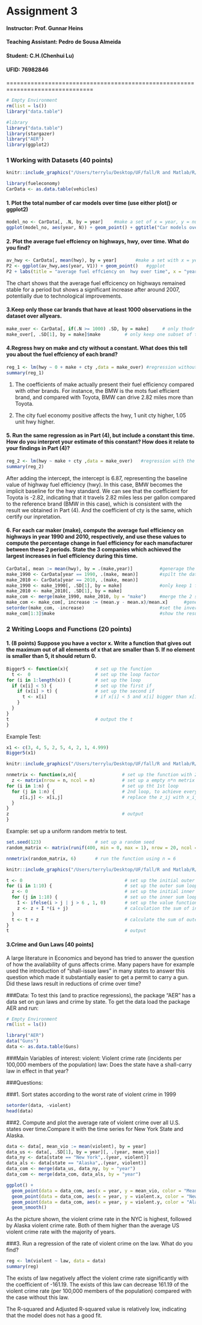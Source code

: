 # Assignment  3

#### **Instructor: Prof. Gunnar Heins**

#### **Teaching Assistant: Pedro de Sousa Almeida**

#### Student:    C.H.(Chenhui Lu)

#### UFID:       76982846

===============================================================================

```r
# Empty Environment
rm(list = ls()) 
library("data.table")
```

```r
#library
library("data.table")
library(stargazer)
library("AER")
library(ggplot2)
```

### **1 Working with Datasets (40 points)**

```r
knitr::include_graphics("/Users/terrylu/Desktop/UF/fall/R and Matlab/R/Assgnments/Git/UF-ECO-7938/3/Pic/1.png")
```
```r
library(fueleconomy)
CarData <- as.data.table(vehicles)
```

#### 1. Plot the total number of car models over time (use either plot() or ggplot2)

```r
model_no <- CarData[, .N, by = year]    #make a set of x = year, y = number
ggplot(model_no, aes(year, N)) + geom_point() + ggtitle("Car models over time") + theme(plot.title = element_text(hjust = 0.5)) + geom_smooth()                                  #ggplot
```

#### 2. Plot the average fuel effciency on highways, hwy, over time. What do you find?

```r
av_hwy <- CarData[, mean(hwy), by = year]       #make a set with x = year, y = mean        
P2 <- ggplot(av_hwy,aes(year, V1)) + geom_point()   #ggplot
P2 + labs(title = "average fuel effciency on  hwy over time", x = "year", y ="average fuel effciency") + theme(plot.title = element_text(hjust = 0.5)) + geom_smooth()  # edit the labels
```
The chart shows that the average fuel effcicency on highways remained stable for a period but shows a significant increase after around 2007, potentially due to technological improvements.

#### 3.Keep only those car brands that have at least 1000 observations in the dataset over allyears.

```r
make_over <- CarData[, if(.N >= 1000) .SD, by = make]     # only thodr make's number >= 1000
make_over[, .SD[1], by = make]$make         # only keep one subset of the same make and show the name
```

#### 4.Regress hwy on make and cty without a constant. What does this tell you about the fuel effciency of each brand?
```r
reg_1 <- lm(hwy ~ 0 + make + cty ,data = make_over) #regression without the constant
summary(reg_1)
```
1. The coefficients of make actually present their fuel efficiency compared with other brands. For instance, the BMW is the mots fuel efficient brand, and compared with Toyota, BMW can drive 2.82 miles more than Toyota.

2. The city fuel economy positive affects the hwy, 1 unit cty higher, 1.05 unit hwy higher.

#### 5. Run the same regression as in Part (4), but include a constant this time. How do you interpret your estimate of this constant? How does it relate to your findings in Part (4)?


```r
reg_2 <- lm(hwy ~ make + cty ,data = make_over)   #regression with the constant
summary(reg_2)
```

After adding the intercept, the intercept is 6.87, representing the baseline value of highway fuel efficiency (hwy). In this case, BMW becomes the implicit baseline for the hwy standard. We can see that the coefficient for Toyota is -2.82, indicating that it travels 2.82 miles less per gallon compared to the reference brand (BMW in this case), which is consistent with the result we obtained in Part (4). 
And the coefficient of cty is the same, which certify our inpretation.

#### 6. For each car maker (make), compute the average fuel efficiency on highways in year 1990 and 2010, respectively, and use these values to compute the percentage change in fuel efficiency for each manufacturer between these 2 periods. State the 3 companies which achieved the largest increases in fuel efficiency during this time.

```r
CarData[, mean := mean(hwy), by = .(make,year)]          #generage the variable of mean by every make each year
make_1990 <- CarData[year == 1990, .(make, mean)]        #spilt the data to 2 sets of only 1990 and 2010， only keep the make and mean variables
make_2010 <- CarData[year == 2010, .(make, mean)]
make_1990 <- make_1990[, .SD[1], by = make]              #only keep 1 for every make
make_2010 <- make_2010[, .SD[1], by = make]
make_com <- merge(make_1990, make_2010, by = "make")     #merge the 2 sets by make
make_com <- make_com[, increase := (mean.y - mean.x)/mean.x]      #generage the variable of incerase by deduction
setorder(make_com, -increase)                            #set the inverse order by "increase" variable
make_com[1:3]$make                                       #show the resulet of biggest 3
```

### **2 Writing Loops and Functions (20 points)**

#### 1. (8 points) Suppose you have a vector x. Write a function that gives out the maximum out of all elements of x that are smaller than 5. If no element is smaller than 5, it should return 0.

```r
Bigger5 <- function(x){          # set up the function
  t <-  0                        # set up the loop factor
for (i in 1:length(x)) {         # set up the loop 
  if (x[i] < 5) {                # set up the first if 
    if (x[i] > t) {              # set up the second if
      t <- x[i]                  # if x[i] < 5 and x[i] bigger than x[i-1], make it as t
    }
  }
}
t                                # output the t
}
```
Example Test:
```r
x1 <- c(3, 4, 5, 2, 5, 4, 2, 1, 4.999)
Bigger5(x1) 
```


```r
knitr::include_graphics("/Users/terrylu/Desktop/UF/fall/R and Matlab/R/Assgnments/Git/UF-ECO-7938/3/Pic/2.2.png")
```

```r
nnmetrix <- function(x,n){                 # set up the function with 2 input x:matrix, n: dimention
  z <- matrix(nrow = n, ncol = n)          # set up a empty n*n metrix
for (i in 1:n) {                           # set up tht 1st loop
  for (j in 1:n) {                         # 2nd loop, to achieve every z_ij
     z[i,j] <- x[i,j]                      # replace the z_ij with x_ij
  }
}
z                                          # output
}
```

Example: set up a uniform random metrix to test.
```r
set.seed(123)                    # set up a random seed   
random_matrix <- matrix(runif(400, min = 0, max = 1), nrow = 20, ncol = 20)   #set up the 20*20 metrix randomly

nnmetrix(random_matrix, 6)       # run the function using n = 6
```


```r
knitr::include_graphics("/Users/terrylu/Desktop/UF/fall/R and Matlab/R/Assgnments/Git/UF-ECO-7938/3/Pic/2.3.png")
```

```r
t <- 0                                      # set up the initial outer sum value 
for (i in 1:10) {                           # set up the outer sum loop
  z <- 0                                    # set up the initial inner sum value    
  for (j in 1:10) {                         # set uo the inner sum loop
    I <- ifelse(i > j | j > 6 , 1, 0)       # set up the value function of I, with ifelse function
    z <- z + I *(i + j)                     # calculation the sum of inner loop    
  }
  t <- t + z                                # calculate the sum of outer loop (total sum)
}
t                                           # output
```

#### **3.Crime and Gun Laws [40 points]**

A large literature in Economics and beyond has tried to answer the question of how the availability of guns affects crime. Many papers have for example used the introduction of "shall-issue laws" in many states to answer this question which made it substantially easier to get a permit to carry a gun. Did these laws result in reductions of crime over time?

###Data:
To test this (and to practice regressions), the package "AER" has a data set on gun laws and crime by state. To get the data load the package AER and run:
```r
# Empty Environment
rm(list = ls()) 
```
```r
library("AER")
data("Guns")
data <- as.data.table(Guns)
```

###Main Variables of interest:
violent: Violent crime rate (incidents per 100,000 members of the population)
law: Does the state have a shall-carry law in effect in that year?

###Questions:

###1. Sort states according to the worst rate of violent crime in 1999
```r
setorder(data, -violent)
head(data)
```


###2. Compute and plot the average rate of violent crime over all U.S. states over time.Compare it with the time series for New York State and Alaska.
```r
data <- data[, mean_vio := mean(violent), by = year]                      # generate the variable of mean (average)
data_us <- data[, .SD[1], by = year][, .(year, mean_vio)]                 # generate the data set contains us average violent rate by year, only keep the first in each year, only keep variables of year, violent, (more clear)
data_ny <- data[state == "New York",.(year, violent)]                     # generate the data set contains NY violent rate and year
data_als <- data[state == "Alaska",.(year, violent)]                      # generate the data set contains Alaska violent rate and year
data_com <- merge(data_us, data_ny, by = "year")                          # merge the 3 data set by "year" with 2 steps !
data_com <- merge(data_com, data_als, by = "year")

ggplot() +                                                                                        # ggplot in a chart
  geom_point(data = data_com, aes(x = year, y = mean_vio, color = "Mean Violent Crime")) +        # ggplot us' data set by year
  geom_point(data = data_com, aes(x = year, y = violent.x, color = "New York Violent Crime")) +   # ggplot ny's data set by year 
  geom_point(data = data_com, aes(x = year, y = violent.y, color = "Alaska Violent Crime")) +     # ggplot als' data set by year
  geom_smooth()
```
As the picture shown, the violent crime rate in the NYC is highest, followed by Alaska violent crime rate. Both of them higher than the average US violent crime rate with the majority of years.



###3. Run a regression of the rate of violent crime on the law. What do you find?
```r
reg <- lm(violent ~ law, data = data)
summary(reg)
```
The exists of law negatively affect the violent crime rate significantly with the coefficient of -161.19. The exists of this law can 
decrease 161.19 of the violent crime rate (per 100,000 members of the population) compared with the case without this law.

The R-squared and Adjusted R-squared value is relatively low, indicating that the model does not has a good fit.

